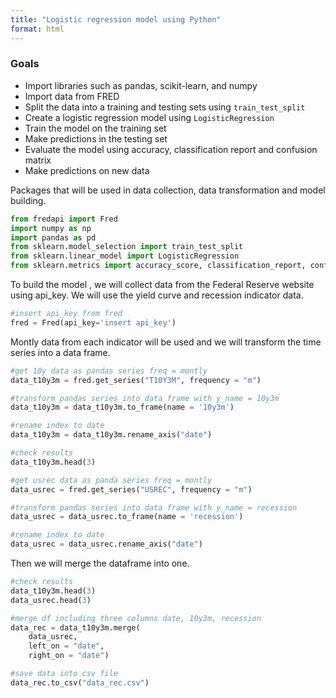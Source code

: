 ```yaml
---
title: "Logistic regression model using Python"
format: html
---
```


### Goals

- Import libraries such as pandas, scikit-learn, and numpy
- Import data from FRED
- Split the data into a training and testing sets using `train_test_split`
- Create a logistic regression model using `LogisticRegression` 
- Train the model on the training set
- Make predictions in the testing set 
- Evaluate the model using accuracy, classification report and confusion matrix
- Make predictions on new data

Packages that will be used in data collection, data transformation and model building.

```python
from fredapi import Fred
import numpy as np
import pandas as pd
from sklearn.model_selection import train_test_split
from sklearn.linear_model import LogisticRegression
from sklearn.metrics import accuracy_score, classification_report, confusion_matrix
```

To build the model , we will collect data from the Federal Reserve website using api_key. We will use the yield curve and recession indicator data.


```python
#insert api_key from fred
fred = Fred(api_key='insert api_key')
```

Montly data from each indicator will be used and we will transform the time series into a data frame.


```python
#get 10y data as pandas series freq = montly
data_t10y3m = fred.get_series("T10Y3M", frequency = "m")

#transform pandas series into data frame with y_name = 10y3m
data_t10y3m = data_t10y3m.to_frame(name = '10y3m')

#rename index to date
data_t10y3m = data_t10y3m.rename_axis("date")

#check results
data_t10y3m.head(3)

#get usrec data as panda series freq = montly
data_usrec = fred.get_series("USREC", frequency = "m")

#transform pandas series into data frame with y_name = recession
data_usrec = data_usrec.to_frame(name = 'recession')

#rename index to date
data_usrec = data_usrec.rename_axis("date")

```

Then we will merge the dataframe into one.


```python
#check results
data_t10y3m.head(3)
data_usrec.head(3)

#merge df including three columns date, 10y3m, recession
data_rec = data_t10y3m.merge(
    data_usrec, 
    left_on = "date", 
    right_on = "date")

#save data into csv file
data_rec.to_csv("data_rec.csv")

```

